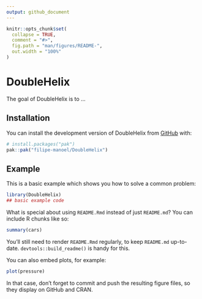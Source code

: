 ```yaml
---
output: github_document
---
```


<!-- README.md is generated from README.Rmd. Please edit that file -->

```r
knitr::opts_chunk$set(
  collapse = TRUE,
  comment = "#>",
  fig.path = "man/figures/README-",
  out.width = "100%"
)
```

# DoubleHelix

<!-- badges: start -->
<!-- badges: end -->

The goal of DoubleHelix is to ...

## Installation

You can install the development version of DoubleHelix from [GitHub](https://github.com/) with:

``` r
# install.packages("pak")
pak::pak("filipe-manoel/DoubleHelix")
```

## Example

This is a basic example which shows you how to solve a common problem:

```r
library(DoubleHelix)
## basic example code
```

What is special about using `README.Rmd` instead of just `README.md`? You can include R chunks like so:

```r
summary(cars)
```

You'll still need to render `README.Rmd` regularly, to keep `README.md` up-to-date. `devtools::build_readme()` is handy for this.

You can also embed plots, for example:

```r
plot(pressure)
```

In that case, don't forget to commit and push the resulting figure files, so they display on GitHub and CRAN.
